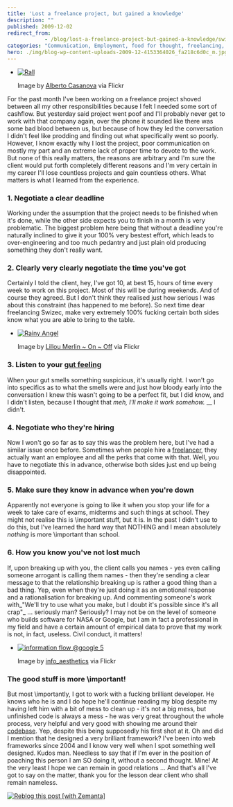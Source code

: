 ```yaml
---
title: 'Lost a freelance project, but gained a knowledge'
description: ""
published: 2009-12-02
redirect_from: 
            - /blog/lost-a-freelance-project-but-gained-a-knowledge/swizec/932
categories: "Communication, Employment, food for thought, freelancing, life, Scientific method, Uncategorized"
hero: ./img/blog-wp-content-uploads-2009-12-4153364026_fa218c6d0c_m.jpg
---
```

- [![Rall](./img/blog-wp-content-uploads-2009-12-4153364026_fa218c6d0c_m.jpg "Rall")](http://www.flickr.com/photos/14418824@N04/4153364026/)

  Image by [Alberto Casanova](http://www.flickr.com/photos/14418824@N04/4153364026/) via Flickr

For the past month I&#x27;ve been working on a freelance project shoved between all my other responsibilities because I felt I needed some sort of cashflow. But yesterday said project went poof and I&#x27;ll probably never get to work with that company again, over the phone it sounded like there was some bad blood between us, but because of how they led the conversation I didn&#x27;t feel like prodding and finding out what specifically went so poorly. However, I know exactly why I lost the project, poor communication on mostly my part and an extreme lack of proper time to devote to the work. But none of this really matters, the reasons are arbitrary and I&#x27;m sure the client would put forth completely different reasons and I&#x27;m very certain in my career I&#x27;ll lose countless projects and gain countless others. What matters is what I learned from the experience.

### 1. Negotiate a clear deadline

Working under the assumption that the project needs to be finished when it&#x27;s done, while the other side expects you to finish in a month is very problematic. The biggest problem here being that without a deadline you&#x27;re naturally inclined to give it your 100% very bestest effort, which leads to over-engineering and too much pedantry and just plain old producing something they don&#x27;t really want.

### 2. Clearly very clearly negotiate the time you&#x27;ve got

Certainly I told the client, hey, I&#x27;ve got 10, at best 15, hours of time every week to work on this project. Most of this will be during weekends. And of course they agreed. But I don&#x27;t think they realised just how serious I was about this constraint (has happened to me before). So next time dear freelancing Swizec, make very extremely 100% fucking certain both sides know what you are able to bring to the table.

- [![Rainy Angel](./img/blog-wp-content-uploads-2009-12-4152708765_0c04d2b380_m.jpg "Rainy Angel")](http://www.flickr.com/photos/26106682@N02/4152708765/)

  Image by [Lillou Merlin ~ On ~ Off](http://www.flickr.com/photos/26106682@N02/4152708765/) via Flickr

### 3. Listen to your [gut feeling](http://en.wikipedia.org/wiki/Intuition_%28knowledge%29 "Intuition (knowledge)")

When your gut smells something suspicious, it&#x27;s usually right. I won&#x27;t go into specifics as to what the smells were and just how bloody early into the conversation I knew this wasn&#x27;t going to be a perfect fit, but I did know, and I didn&#x27;t listen, because I thought that _meh, I&#x27;ll make it work somehow._ __ I didn&#x27;t.

### 4. Negotiate who they&#x27;re hiring

Now I won&#x27;t go so far as to say this was the problem here, but I&#x27;ve had a similar issue once before. Sometimes when people hire a [freelancer](http://en.wikipedia.org/wiki/Freelancer "Freelancer"), they actually want an employee and all the perks that come with that. Well, you have to negotiate this in advance, otherwise both sides just end up being disappointed.

### 5. Make sure they know in advance when you&#x27;re down

Apparently not everyone is going to like it when you stop your life for a week to take care of exams, midterms and such things at school. They might not realise this is \\important stuff, but it is. In the past I didn&#x27;t use to do this, but I&#x27;ve learned the hard way that NOTHING and I mean absolutely _nothing_ is more \\important than school.

### 6. How you know you&#x27;ve not lost much

If, upon breaking up with you, the client calls you names - yes even calling someone arrogant is calling them names - then they&#x27;re sending a clear message to that the relationship breaking up is rather a good thing than a bad thing. Yep, even when they&#x27;re just doing it as an emotional response and a rationalisation for breaking up. And commenting someone&#x27;s work with_&quot;We&#x27;ll try to use what you make, but I doubt it&#x27;s possible since it&#x27;s all crap&quot;_ ... seriously man? Seriously? I may not be on the level of someone who builds software for NASA or Google, but I am in fact a professional in my field and have a certain amount of empirical data to prove that my work is not, in fact, useless. Civil conduct, it matters!

- [![information flow @google 5](./img/blog-wp-content-uploads-2009-12-2312957360_7394ec5f6c_m.jpg "information flow @google 5")](http://www.flickr.com/photos/35443956@N00/2312957360)

  Image by [info_aesthetics](http://www.flickr.com/photos/35443956@N00/2312957360) via Flickr

### The good stuff is more \\important!

But most \\importantly, I got to work with a fucking brilliant developer. He knows who he is and I do hope he&#x27;ll continue reading my blog despite my having left him with a bit of mess to clean up - it&#x27;s not a big mess, but unfinished code is always a mess - he was very great throughout the whole process, very helpful and very good with showing me around their [codebase](http://en.wikipedia.org/wiki/Codebase "Codebase"). Yep, despite this being supposedly his first shot at it. Oh and did I mention that he designed a very brilliant framework? I&#x27;ve been into web frameworks since 2004 and I know very well when I spot something well designed. Kudos man. Needless to say that if I&#x27;m ever in the position of poaching this person I am SO doing it, without a second thought. Mine! At the very least I hope we can remain in good relations ... And that&#x27;s all I&#x27;ve got to say on the matter, thank you for the lesson dear client who shall remain nameless.

[![Reblog this post \[with Zemanta\]](http://img.zemanta.com/reblog_e.png?x-id=78435fd8-0cbc-4e8b-b45e-96d2714788e7)](http://reblog.zemanta.com/zemified/78435fd8-0cbc-4e8b-b45e-96d2714788e7/ "Reblog this post \[with Zemanta]")
